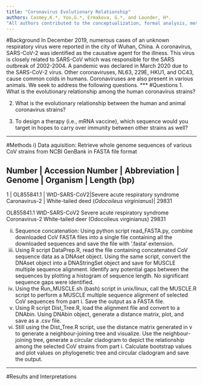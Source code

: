 ```yaml
---
title: "Coronavirus Evolutionary Relationship"
authors: Casmey,K.*, Yoo,G.*, Ermakova, G.*, and Lounder, H*. 
"All authors contributed to the conceptualization, formal analysis, methodology, project administration, visualization, and writing."
---
```

#Background 
In December 2019, numerous cases of an unknown respiratory virus were reported in the city of Wuhan, China. A coronavirus, SARS-CoV-2 was identified as the causative agent for the illness. This virus is closely related to SARS-CoV which was responsible for the SARS outbreak of 2002-2004. A pandemic was declared in March 2020 due to the SARS-CoV-2 virus. Other coronaviruses, NL63, 229E, HKU1, and OC43, cause common colds in humans. Coronaviruses are also present in various animals. We seek to address the following questions. 
***
#Questions
1. What is the evolutionary relationship among the human coronavirus strains?

2. What is the evolutionary relationship between the human and animal coronavirus strains?

3. To design a therapy (i.e., mRNA vaccine), which sequence would you target in hopes to carry over immunity between other strains as well? 

***
#Methods
i) Data aquisition: Retrieve whole genome sequences of various CoV strains from NCBI GenBank in FASTA file format

Number | Accession Number | Abbreviation | Genome | Organism | Length (bp)
---------------------------------------------------------------------------
1      | OL855841.1       | WtD-SARS-CoV2|Severe acute respiratory syndrome Caronavirus-2 | White-tailed deed (*Odocoileus virginianus*)| 29831

OL855841.1
WtD-SARS-CoV2
Severe acute respiratory syndrome Coronavirus-2
White-tailed deer (Odocoileus virginianus)
29831



ii) Sequence concatenation: Using python script read_FASTA.py, combine downloaded CoV FASTA files into a single file containing all the downloaded sequences and save the file with '.fasta' extension. 
iii) Using R script DataPrep.R, read the file containing concatenated CoV sequence data as a DNAset object. Using the same script, convert the DNAset object into a DNAStringSet object and save for MUSCLE multiple sequence alignment. Identify any potential gaps between the sequences by plotting a histogram of sequence length. No significant sequence gaps were identified. 
iv) Using the Run_MUSCLE.sh (bash) script in unix/linux, call the MUSCLE.R script to perform a MUSCLE multiple sequence alignment of selected CoV sequences from part i. Save the output as a FASTA file. 
v) Using R script Dist_Tree.R, load the alignment file and convert to a DNAbin. Using DNAbin object, generate a distance matrix, plot, and save as a .csv file. 
vi) Still using the Dist_Tree.R script, use the distance matrix generated in v to generate a neighbour-joining tree and visualize. Use the neighbour-joining tree, generate a circular cladogram to depict the relationship among the selected CoV strains from part i. Calculate bootstrap values and plot values on phylogenetic tree and circular cladogram and save the output. 
  
***
#Results and Interpretations
